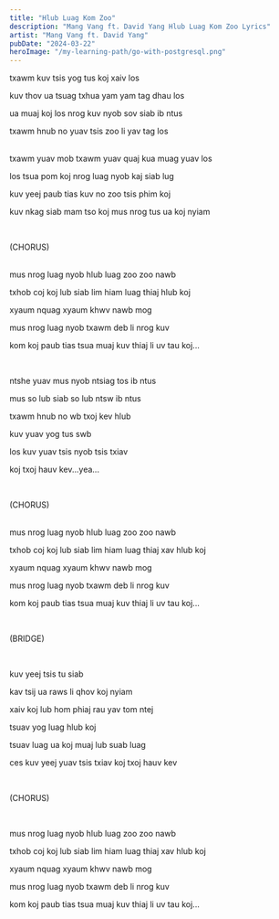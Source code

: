 ```yaml
---
title: "Hlub Luag Kom Zoo"
description: "Mang Vang ft. David Yang Hlub Luag Kom Zoo Lyrics"
artist: "Mang Vang ft. David Yang"
pubDate: "2024-03-22"
heroImage: "/my-learning-path/go-with-postgresql.png"
---
```


txawm kuv tsis yog tus koj xaiv los

kuv thov ua tsuag txhua yam yam tag dhau los

ua muaj koj los nrog kuv nyob sov siab ib ntus

txawm hnub no yuav tsis zoo li yav tag los

<br />
txawm yuav mob txawm yuav quaj kua muag yuav los

los tsua pom koj nrog luag nyob kaj siab lug

kuv yeej paub tias kuv no zoo tsis phim koj

kuv nkag siab mam tso koj mus nrog tus ua koj nyiam

<br />

(CHORUS)

<br />
mus nrog luag nyob hlub luag zoo zoo nawb

txhob coj koj lub siab lim hiam luag thiaj hlub koj

xyaum nquag xyaum khwv nawb mog

mus nrog luag nyob txawm deb li nrog kuv

kom koj paub tias tsua muaj kuv thiaj li uv tau koj...

<br />

ntshe yuav mus nyob ntsiag tos ib ntus

mus so lub siab so lub ntsw ib ntus

txawm hnub no wb txoj kev hlub

kuv yuav yog tus swb

los kuv yuav tsis nyob tsis txiav

koj txoj hauv kev...yea...

<br />

(CHORUS)

<br />
mus nrog luag nyob hlub luag zoo zoo nawb

txhob coj koj lub siab lim hiam luag thiaj xav hlub koj

xyaum nquag xyaum khwv nawb mog

mus nrog luag nyob txawm deb li nrog kuv

kom koj paub tias tsua muaj kuv thiaj li uv tau koj...

<br />

(BRIDGE)

<br />

kuv yeej tsis tu siab

kav tsij ua raws li qhov koj nyiam

xaiv koj lub hom phiaj rau yav tom ntej

tsuav yog luag hlub koj

tsuav luag ua koj muaj lub suab luag

ces kuv yeej yuav tsis txiav koj txoj hauv kev

<br />

(CHORUS)

<br />

mus nrog luag nyob hlub luag zoo zoo nawb

txhob coj koj lub siab lim hiam luag thiaj xav hlub koj

xyaum nquag xyaum khwv nawb mog

mus nrog luag nyob txawm deb li nrog kuv

kom koj paub tias tsua muaj kuv thiaj li uv tau koj...
